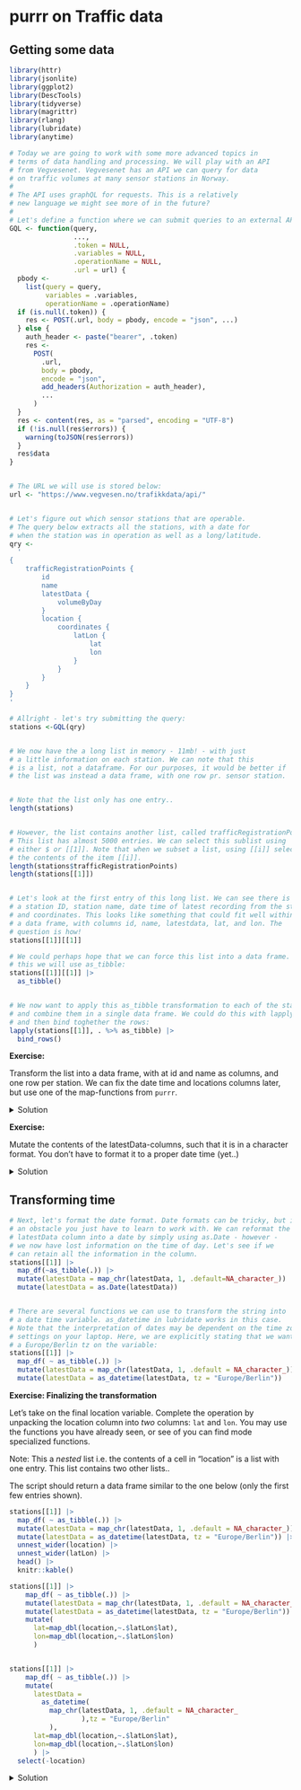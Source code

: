 # purrr on Traffic data

## Getting some data

```r
library(httr)
library(jsonlite)
library(ggplot2)
library(DescTools)
library(tidyverse)
library(magrittr)
library(rlang)
library(lubridate)
library(anytime)

# Today we are going to work with some more advanced topics in 
# terms of data handling and processing. We will play with an API
# from Vegvesenet. Vegvesenet has an API we can query for data
# on traffic volumes at many sensor stations in Norway. 
# 
# The API uses graphQL for requests. This is a relatively
# new language we might see more of in the future?
# 
# Let's define a function where we can submit queries to an external API. 
GQL <- function(query,
                ...,
                .token = NULL,
                .variables = NULL,
                .operationName = NULL,
                .url = url) {
  pbody <-
    list(query = query,
         variables = .variables,
         operationName = .operationName)
  if (is.null(.token)) {
    res <- POST(.url, body = pbody, encode = "json", ...)
  } else {
    auth_header <- paste("bearer", .token)
    res <-
      POST(
        .url,
        body = pbody,
        encode = "json",
        add_headers(Authorization = auth_header),
        ...
      )
  }
  res <- content(res, as = "parsed", encoding = "UTF-8")
  if (!is.null(res$errors)) {
    warning(toJSON(res$errors))
  }
  res$data
}


# The URL we will use is stored below: 
url <- "https://www.vegvesen.no/trafikkdata/api/"


# Let's figure out which sensor stations that are operable. 
# The query below extracts all the stations, with a date for 
# when the station was in operation as well as a long/latitude. 
qry <-
  '
{
	trafficRegistrationPoints {
		id
		name
		latestData {
			volumeByDay
		}
		location {
			coordinates {
				latLon {
					lat
					lon
				}
			}
		}
	}
}
'

# Allright - let's try submitting the query: 
stations <-GQL(qry) 


# We now have the a long list in memory - 11mb! - with just 
# a little information on each station. We can note that this 
# is a list, not a dataframe. For our purposes, it would be better if
# the list was instead a data frame, with one row pr. sensor station. 


# Note that the list only has one entry..   
length(stations)


# However, the list contains another list, called trafficRegistrationPoints. 
# This list has almost 5000 entries. We can select this sublist using 
# either $ or [[1]]. Note that when we subset a list, using [[i]] selects
# the contents of the item [[i]]. 
length(stations$trafficRegistrationPoints)
length(stations[[1]])


# Let's look at the first entry of this long list. We can see there is
# a station ID, station name, date time of latest recording from the station
# and coordinates. This looks like something that could fit well within 
# a data frame, with columns id, name, latestdata, lat, and lon. The 
# question is how!
stations[[1]][[1]]

# We could perhaps hope that we can force this list into a data frame. For
# this we will use as_tibble: 
stations[[1]][[1]] |>  
  as_tibble()


# We now want to apply this as_tibble transformation to each of the stations, 
# and combine them in a single data frame. We could do this with lapply, 
# and then bind toghether the rows: 
lapply(stations[[1]], . %>% as_tibble) |> 
  bind_rows()
```

**Exercise:**

Transform the list into a data frame, with at id and name as columns, and one row per station. We can fix the date time and locations columns later, but use one of the map-functions from `purrr`.

<details>

<summary>Solution</summary>

```r
# Using the map_df-function we traverse all the entries in the stations list, 
# and transform these lists to data frames. 
# 
# There is still some work left to do with the date time and location 
# columns. As you can see below, they are still in a list format. 
stations[[1]] |> 
  map_df(~as_tibble(.))


# We can try to pull out the insides of the contents of the latestData-
# column. It is formatted as a list, but actually only contains one 
# date time entry. 
stations[[1]] |>  
  map_df(~as_tibble(.)) |> 
  head(1) |>  
  select(latestData) |>  
  pull()

```

</details>

**Exercise:**

Mutate the contents of the latestData-columns, such that it is in a character format. You don't have to format it to a proper date time (yet..)

<details>

<summary>Solution</summary>

```r
# There are two complications to this one.. 
# 1:  Similarly to the previous task, we want to apply a transformation
#     to all entries of a list.. 
# 2:  However at least one of the entries does not contain the list item
#     "latestData". 
#     
# As you can see from the documentation, the map-functions are 
# very flexible, and we can e.g. use them to extract named items
# from a list. Below, we are asking map_chr to return the first item
# of each sub list in latestData. However, this will fail if it 
# meets an entry that does not have aything stored under latestdata!
# stations[[1]] |> 
#   map_df(~as_tibble(.)) |> 
#   mutate(latestData = map_chr(latestData, 1))


# We could write a custom "unlisting"-function.
# The function below unlists the elements of latestData - if there are 
# any elements there. If it the content is null, the function just
# returns an empty character string. 
unlist_safe <- 
  function(x){
    x <- unlist(x)
    if(is.null(x)){
      return(NA_character_)
  }else{
    return(x)
  }
}

stations[[1]] |> 
  map_df(~as_tibble(.)) |> 
  mutate(latestData = map_chr(latestData, unlist_safe))


# Alternatively, we can use the defaults in map_chr. It will 
# now have a safe fallback value it can use if it doesn't 
# find the element we are looking for in latestData. 
# A simple solution is to use the .default-argument, and set this to missing: 
stations[[1]] |> 
    map_df(~as_tibble(.)) |> 
    mutate(latestData = map_chr(latestData,1, .default=NA_character_)) 

```

</details>

## Transforming time

```r
# Next, let's format the date format. Date formats can be tricky, but is
# an obstacle you just have to learn to work with. We can reformat the 
# latestData column into a date by simply using as.Date - however - 
# we now have lost information on the time of day. Let's see if we 
# can retain all the information in the column. 
stations[[1]] |> 
  map_df(~as_tibble(.)) |> 
  mutate(latestData = map_chr(latestData, 1, .default=NA_character_)) |> 
  mutate(latestData = as.Date(latestData))


# There are several functions we can use to transform the string into
# a date time variable. as_datetime in lubridate works in this case. 
# Note that the interpretation of dates may be dependent on the time zone
# settings on your laptop. Here, we are explicitly stating that we want the
# a Europe/Berlin tz on the variable: 
stations[[1]] |> 
  map_df( ~ as_tibble(.)) |> 
  mutate(latestData = map_chr(latestData, 1, .default = NA_character_)) |> 
  mutate(latestData = as_datetime(latestData, tz = "Europe/Berlin")) 

```

</details>

**Exercise: Finalizing the transformation**

Let's take on the final location variable. Complete the operation by unpacking the location column into *two* columns: `lat` and `lon`. You may use the functions you have already seen, or see of you can find mode specialized functions.

Note: This a *nested* list i.e. the contents of a cell in "location" is a list with one entry. This list contains two other lists..

The script should return a data frame similar to the one below (only the first few entries shown).

```r
stations[[1]] |> 
  map_df( ~ as_tibble(.)) |> 
  mutate(latestData = map_chr(latestData, 1, .default = NA_character_)) |> 
  mutate(latestData = as_datetime(latestData, tz = "Europe/Berlin")) |> 
  unnest_wider(location) |> 
  unnest_wider(latLon) |> 
  head() |>  
  knitr::kable()

stations[[1]] |> 
    map_df( ~ as_tibble(.)) |> 
    mutate(latestData = map_chr(latestData, 1, .default = NA_character_)) |> 
    mutate(latestData = as_datetime(latestData, tz = "Europe/Berlin")) |> 
    mutate(
      lat=map_dbl(location,~.$latLon$lat), 
      lon=map_dbl(location,~.$latLon$lon)
      )


stations[[1]] |> 
    map_df( ~ as_tibble(.)) |> 
    mutate(
      latestData = 
        as_datetime(
          map_chr(latestData, 1, .default = NA_character_
                  ),tz = "Europe/Berlin"
          ),
      lat=map_dbl(location,~.$latLon$lat), 
      lon=map_dbl(location,~.$latLon$lon)
      ) |> 
  select(-location)

```

</details>

<details>

<summary>Solution</summary>

```r

## We can use a similar solution we used before. First we use
## unlist-safe to remove one level from the list, and then extract 
## the contents using map_dbl - remember these are numbers, not text. 

stations[[1]] |> 
  map_dfr(as_tibble) |>  
  mutate(latestData = map_chr(latestData, 1, .default = ""))  |> 
  mutate(latestData = as_datetime(latestData, tz = "Europe/Berlin"))  |> 
  mutate(location = map(location, unlist)) |>  
  mutate(
    lat = map_dbl(location, "latLon.lat"),
    lon = map_dbl(location, "latLon.lon")
  ) %>% 
  select(-location)

## Alternatively, we can use unnest_wider twice. This one does some work
## for us, and gives the same result: 

stations[[1]] |> 
  map_df( ~ as_tibble(.)) |> 
  mutate(latestData = map_chr(latestData, 1, .default = NA_character_)) |> 
  mutate(latestData = as_datetime(latestData, tz = "Europe/Berlin"))  |> 
  unnest_wider(location) |> 
  unnest_wider(latLon)

```

</details>
